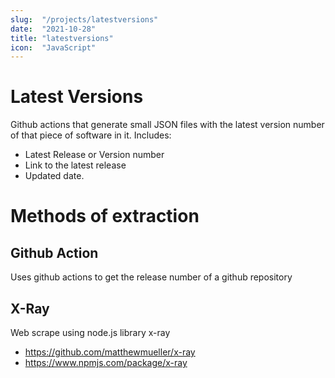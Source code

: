 ```yaml
---
slug:  "/projects/latestversions"
date:  "2021-10-28"
title: "latestversions"
icon:  "JavaScript"
---
```



# Latest Versions

Github actions that generate small JSON files with the latest version number of that piece of software in it.
Includes:

- Latest Release or Version number
- Link to the latest release
- Updated date.


# Methods of extraction

## Github Action 
Uses github actions to get the release number of a github repository

## X-Ray 
Web scrape using node.js library x-ray
- https://github.com/matthewmueller/x-ray
- https://www.npmjs.com/package/x-ray
